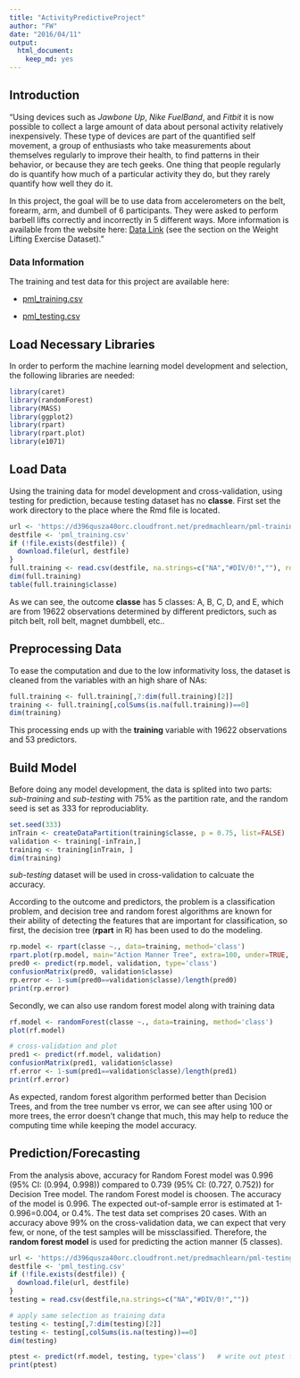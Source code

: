 ```yaml
---
title: "ActivityPredictiveProject"
author: "FW"
date: "2016/04/11"
output:
  html_document:
    keep_md: yes
---
```

## Introduction 
"Using devices such as *Jawbone Up*, *Nike FuelBand*, and *Fitbit* it is now possible to collect a large amount of data about personal activity relatively inexpensively. These type of devices are part of the quantified self movement, a group of enthusiasts who take measurements about themselves regularly to improve their health, to find patterns in their behavior, or because they are tech geeks. One thing that people regularly do is quantify how much of a particular activity they do, but they rarely quantify how well they do it. 

In this project, the goal will be to use data from accelerometers on the belt, forearm, arm, and dumbell of 6 participants. They were asked to perform barbell lifts correctly and incorrectly in 5 different ways. More information is available from the website here: [Data Link](http://groupware.les.inf.puc-rio.br/har) (see the section on the Weight Lifting Exercise Dataset)."

### Data Information 
The training and test data for this project are available here:

* [pml_training.csv](https://d396qusza40orc.cloudfront.net/predmachlearn/pml-training.csv)

* [pml_testing.csv](https://d396qusza40orc.cloudfront.net/predmachlearn/pml-testing.csv)

## Load Necessary Libraries 
In order to perform the machine learning model development and selection, the following libraries are needed: 
``` r
library(caret)
library(randomForest)
library(MASS)
library(ggplot2)
library(rpart)
library(rpart.plot)
library(e1071)
``` 

## Load Data
Using the training data for model development and cross-validation, using testing for prediction, because testing dataset has no **classe**. First set the work directory to the place where the Rmd file is located. 
```r
url <- 'https://d396qusza40orc.cloudfront.net/predmachlearn/pml-training.csv'
destfile <- 'pml_training.csv'
if (!file.exists(destfile)) {
  download.file(url, destfile)
}
full.training <- read.csv(destfile, na.strings=c("NA","#DIV/0!",""), row.names=1)
dim(full.training)
table(full.training$classe)  
```

As we can see, the outcome **classe** has 5 classes: A, B, C, D, and E, which are from 19622 observations determined by different predictors, such as pitch belt, roll belt, magnet dumbbell, etc.. 

## Preprocessing Data
To ease the computation and due to the low informativity loss, the dataset is cleaned from the variables with an high share of NAs:
``` r
full.training <- full.training[,7:dim(full.training)[2]]
training <- full.training[,colSums(is.na(full.training))==0]
dim(training)
``` 

This processing ends up with the **training** variable with 19622 observations and 53 predictors. 

## Build Model
Before doing any model development, the data is splited into two parts: *sub-training* and *sub-testing* with 75% as the partition rate, and the random seed is set as 333 for reproduciablity.

```r
set.seed(333)
inTrain <- createDataPartition(training$classe, p = 0.75, list=FALSE)
validation <- training[-inTrain,]
training <- training[inTrain, ]
dim(training)
``` 

*sub-testing* dataset will be used in cross-validation to calcuate the accuracy. 

According to the outcome and predictors, the problem is a classification problem, and decision tree and random forest algorithms are known for their ability of detecting the features that are important for classification, so first, the decision tree (**rpart** in R) has been used to do the modeling.
```r
rp.model <- rpart(classe ~., data=training, method='class')
rpart.plot(rp.model, main="Action Manner Tree", extra=100, under=TRUE, faclen=0,cex=0.7)
pred0 <- predict(rp.model, validation, type='class')
confusionMatrix(pred0, validation$classe) 
rp.error <- 1-sum(pred0==validation$classe)/length(pred0)  
print(rp.error)
```

Secondly, we can also use random forest model along with training data
```r
rf.model <- randomForest(classe ~., data=training, method='class')
plot(rf.model)

# cross-validation and plot
pred1 <- predict(rf.model, validation)
confusionMatrix(pred1, validation$classe)    
rf.error <- 1-sum(pred1==validation$classe)/length(pred1)
print(rf.error)
```

As expected, random forest algorithm performed better than Decision Trees, and from the tree number vs error, we can see after using 100 or more trees, the error doesn't change that much, this may help to reduce the computing time while keeping the model accuracy.

## Prediction/Forecasting
From the analysis above, accuracy for Random Forest model was 0.996 (95% CI: (0.994, 0.998)) compared to 0.739 (95% CI: (0.727, 0.752)) for Decision Tree model. The random Forest model is choosen. The accuracy of the model is 0.996. The expected out-of-sample error is estimated at 1-0.996=0.004, or 0.4%. The test data set comprises 20 cases. With an accuracy above 99% on the cross-validation data, we can expect that very few, or none, of the test samples will be missclassified. Therefore, the **random forest model** is used for predicting the action manner (5 classes).

```r
url <- 'https://d396qusza40orc.cloudfront.net/predmachlearn/pml-testing.csv'
destfile <- 'pml_testing.csv'
if (!file.exists(destfile)) {
  download.file(url, destfile)
}
testing = read.csv(destfile,na.strings=c("NA","#DIV/0!",""))

# apply same selection as training data
testing <- testing[,7:dim(testing)[2]]
testing <- testing[,colSums(is.na(testing))==0]
dim(testing)

ptest <- predict(rf.model, testing, type='class')   # write out ptest for submission or display the values of the prediction
print(ptest)
```